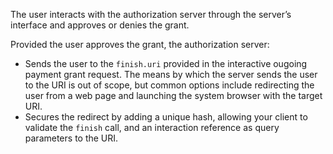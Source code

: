 The user interacts with the authorization server through the server’s interface and approves or denies the grant.

Provided the user approves the grant, the authorization server:

- Sends the user to the `finish.uri` provided in the interactive ougoing payment grant request. The means by which the server sends the user to the URI is out of scope, but common options include redirecting the user from a web page and launching the system browser with the target URI.
- Secures the redirect by adding a unique hash, allowing your client to validate the `finish` call, and an interaction reference as query parameters to the URI.
